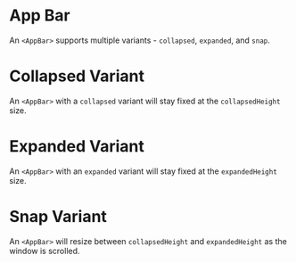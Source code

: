 
# App Bar

An `<AppBar>` supports multiple variants - `collapsed`, `expanded`, and `snap`.

# Collapsed Variant

An `<AppBar>` with a `collapsed` variant will stay fixed at the `collapsedHeight` size.

<CollapsedAppBar />

# Expanded Variant

An `<AppBar>` with an `expanded` variant will stay fixed at the `expandedHeight` size.

<ExpandedAppBar />

# Snap Variant

An `<AppBar>` will resize between `collapsedHeight` and `expandedHeight` as the window is scrolled.

<SnapAppBar />
